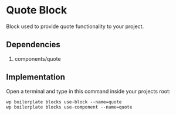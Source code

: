 
<Meta of={ComponentData} name='About' />

# Quote Block

Block used to provide quote functionality to your project.

## Dependencies

1. components/quote

## Implementation

Open a terminal and type in this command inside your projects root:

```shell
wp boilerplate blocks use-block --name=quote
wp boilerplate blocks use-component --name=quote
```
